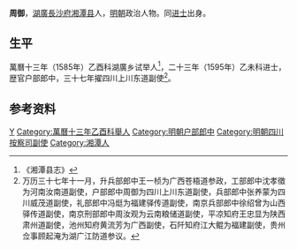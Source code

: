 '''周御'''，[[湖廣|湖廣]][[長沙府|長沙府]][[湘潭县|湘潭县]]人，[[明朝|明朝]]政治人物。同[[进士|进士]]出身。

==生平==
萬曆十三年（1585年）乙酉科湖廣乡试举人<ref>《湘潭县志》</ref>，二十三年（1595年）乙未科进士，歴官户部郎中，三十七年擢四川上川东道副使<ref>万历三十七年十一月，升兵部郎中王一桢为广西苍梧道参政，工部郎中沈孝徵为河南汝南道副使，户部郎中周御为四川上川东道副使，兵部郎中张养蒙为四川威茂道副使，礼部郎中冯烶为福建驿传道副使，南京兵部郎中徐绍曾为山西驿传道副使，南京刑部郎中周汝观为云南粮储道副使，平凉知府王忠显为陕西肃州道副使，池州知府黄流芳为广西副使，石阡知府江大鲲为福建副使，贵州佥事顾起淹为湖广江防道参议。</ref>。

==参考资料==
{{reflist}}

{{明朝官员小作品}}
{{萬曆二十三年乙未科殿試金榜}}
{{DEFAULTSORT:Zhou周}}
[[Category:周姓|Y]]
[[Category:萬曆十三年乙酉科舉人|Category:萬曆十三年乙酉科舉人]]
[[Category:明朝户部郎中|Category:明朝户部郎中]]
[[Category:明朝四川按察司副使|Category:明朝四川按察司副使]]
[[Category:湘潭人|Category:湘潭人]]